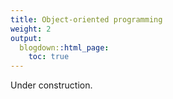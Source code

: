 ```yaml
---
title: Object-oriented programming
weight: 2
output:
  blogdown::html_page:
    toc: true
---
```


Under construction.
